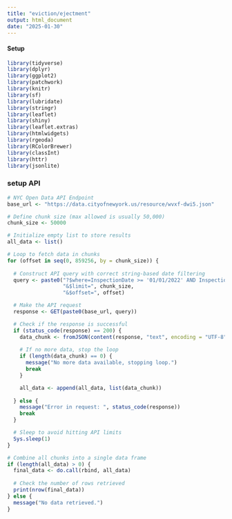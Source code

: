 ```yaml
---
title: "eviction/ejectment"
output: html_document
date: "2025-01-30"
---
```



#### Setup

```r
library(tidyverse)
library(dplyr)
library(ggplot2)
library(patchwork)
library(knitr)
library(sf)
library(lubridate)
library(stringr)
library(leaflet)
library(shiny)
library(leaflet.extras)
library(htmlwidgets)
library(rgeoda)
library(RColorBrewer)
library(classInt)
library(httr)
library(jsonlite)
```

### setup API

```r

# NYC Open Data API Endpoint
base_url <- "https://data.cityofnewyork.us/resource/wvxf-dwi5.json"

# Define chunk size (max allowed is usually 50,000)
chunk_size <- 50000 

# Initialize empty list to store results
all_data <- list()

# Loop to fetch data in chunks
for (offset in seq(0, 859256, by = chunk_size)) {
  
  # Construct API query with correct string-based date filtering
  query <- paste0("?$where=InspectionDate >= '01/01/2022' AND InspectionDate <= '12/31/2022'",
                  "&$limit=", chunk_size,
                  "&$offset=", offset)

  # Make the API request
  response <- GET(paste0(base_url, query))

  # Check if the response is successful
  if (status_code(response) == 200) {
    data_chunk <- fromJSON(content(response, "text", encoding = "UTF-8"))
    
    # If no more data, stop the loop
    if (length(data_chunk) == 0) {
      message("No more data available, stopping loop.")
      break
    }

    all_data <- append(all_data, list(data_chunk))
    
  } else {
    message("Error in request: ", status_code(response))
    break
  }

  # Sleep to avoid hitting API limits
  Sys.sleep(1)  
}

# Combine all chunks into a single data frame
if (length(all_data) > 0) {
  final_data <- do.call(rbind, all_data)
  
  # Check the number of rows retrieved
  print(nrow(final_data))
} else {
  message("No data retrieved.")
}


```

